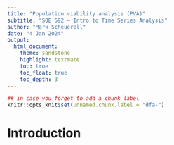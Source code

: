 ```yaml
---
title: "Population viability analysis (PVA)"
subtitle: "SOE 592 – Intro to Time Series Analysis"
author: "Mark Scheuerell"
date: "4 Jan 2024"
output:
  html_document:
    theme: sandstone
    highlight: textmate
    toc: true
    toc_float: true
    toc_depth: 3
---
```


```r
## in case you forget to add a chunk label
knitr::opts_knit$set(unnamed.chunk.label = "dfa-")
```

# Introduction

